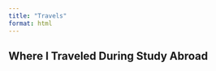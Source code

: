 ```yaml
---
title: "Travels"
format: html
---
```


## Where I Traveled During Study Abroad

::: {.leaflet-map}

<div id="map" style="height: 500px;"></div>

<script>
  var map = L.map('map').setView([-20, 140], 4); // Centered near Australia/NZ

  L.tileLayer('https://{s}.tile.openstreetmap.org/{z}/{x}/{y}.png', {
    attribution: '© OpenStreetMap contributors'
  }).addTo(map);

  // ✈️ Markers for your travel locations
  L.marker([-41.2865, 174.7762]).addTo(map).bindPopup("Wellington, New Zealand");
  L.marker([-45.0312, 168.6626]).addTo(map).bindPopup("South Island, NZ (Queenstown)");
  L.marker([-33.8688, 151.2093]).addTo(map).bindPopup("Sydney, Australia");
  L.marker([-8.4095, 115.1889]).addTo(map).bindPopup("Bali, Indonesia");
  L.marker([13.7563, 100.5018]).addTo(map).bindPopup("Bangkok, Thailand");
  L.marker([21.0285, 105.8542]).addTo(map).bindPopup("Hanoi, Vietnam");
  L.marker([-17.7134, 178.0650]).addTo(map).bindPopup("Fiji");
  L.marker([-13.7590, -172.1046]).addTo(map).bindPopup("Samoa");
</script>

:::




